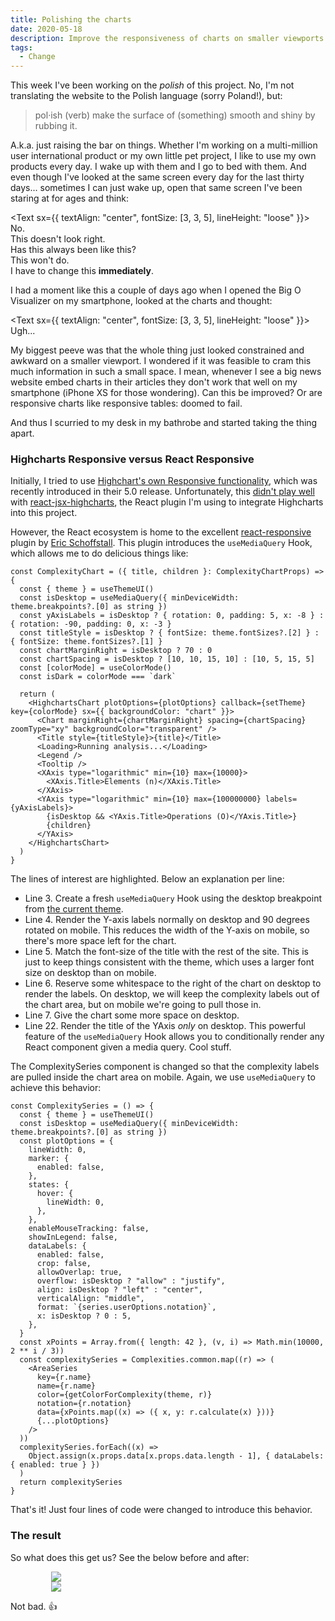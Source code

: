 ```yaml
---
title: Polishing the charts
date: 2020-05-18
description: Improve the responsiveness of charts on smaller viewports
tags:
  - Change
---
```


This week I've been working on the *polish* of this project. No, I'm not translating the website to the Polish language (sorry Poland!), but:

> pol·ish (verb) make the surface of (something) smooth and shiny by rubbing it.

A.k.a. just raising the bar on things. Whether I'm working on a multi-million user international product or my own little pet project, I like to use my own products every day. I wake up with them and I go to bed with them. And even though I've looked at the same screen every day for the last thirty days... sometimes I can just wake up, open that same screen I've been staring at for ages and think:

<Text sx={{ textAlign: "center", fontSize: [3, 3, 5], lineHeight: "loose" }}>
No.<br/>
This doesn't look right.<br/>
Has this always been like this?<br/>
This won't do.<br/>
I have to change this <strong>immediately</strong>.
</Text>

I had a moment like this a couple of days ago when I opened the Big O Visualizer on my smartphone, looked at the charts and thought:

<Text sx={{ textAlign: "center", fontSize: [3, 3, 5], lineHeight: "loose" }}>
Ugh...
</Text>

My biggest peeve was that the whole thing just looked constrained and awkward on a smaller viewport. I wondered if it was feasible to cram this much information in such a small space. I mean, whenever I see a big news website embed charts in their articles they don't work that well on my smartphone (iPhone XS for those wondering). Can this be improved? Or are responsive charts like responsive tables: doomed to fail.

And thus I scurried to my desk in my bathrobe and started taking the thing apart.

### Highcharts Responsive versus React Responsive

Initially, I tried to use [Highchart's own Responsive functionality](https://www.highcharts.com/docs/chart-concepts/responsive), which was recently introduced in their 5.0 release. Unfortunately, this [didn't play well](https://github.com/whawker/react-jsx-highcharts/issues/284) with [react-jsx-highcharts](https://github.com/whawker/react-jsx-highcharts), the React plugin I'm using to integrate Highcharts into this project.

However, the React ecosystem is home to the excellent [react-responsive](https://github.com/contra/react-responsive) plugin by [Eric Schoffstall](https://contra.io/). This plugin introduces the `useMediaQuery` Hook, which allows me to do delicious things like:

```ts:title=src/components/complexity-chart.tsx {3-7,22}
const ComplexityChart = ({ title, children }: ComplexityChartProps) => {
  const { theme } = useThemeUI()
  const isDesktop = useMediaQuery({ minDeviceWidth: theme.breakpoints?.[0] as string })
  const yAxisLabels = isDesktop ? { rotation: 0, padding: 5, x: -8 } : { rotation: -90, padding: 0, x: -3 }
  const titleStyle = isDesktop ? { fontSize: theme.fontSizes?.[2] } : { fontSize: theme.fontSizes?.[1] }
  const chartMarginRight = isDesktop ? 70 : 0
  const chartSpacing = isDesktop ? [10, 10, 15, 10] : [10, 5, 15, 5]
  const [colorMode] = useColorMode()
  const isDark = colorMode === `dark`

  return (
    <HighchartsChart plotOptions={plotOptions} callback={setTheme} key={colorMode} sx={{ backgroundColor: "chart" }}>
      <Chart marginRight={chartMarginRight} spacing={chartSpacing} zoomType="xy" backgroundColor="transparent" />
      <Title style={titleStyle}>{title}</Title>
      <Loading>Running analysis...</Loading>
      <Legend />
      <Tooltip />
      <XAxis type="logarithmic" min={10} max={10000}>
        <XAxis.Title>Elements (n)</XAxis.Title>
      </XAxis>
      <YAxis type="logarithmic" min={10} max={100000000} labels={yAxisLabels}>
        {isDesktop && <YAxis.Title>Operations (O)</YAxis.Title>}
        {children}
      </YAxis>
    </HighchartsChart>
  )
}
```

The lines of interest are highlighted. Below an explanation per line:

* Line 3. Create a fresh `useMediaQuery` Hook using the desktop breakpoint from [the current theme](https://github.com/system-ui/theme-ui/blob/master/packages/preset-tailwind/src/index.ts#L12).
* Line 4. Render the Y-axis labels normally on desktop and 90 degrees rotated on mobile. This reduces the width of the Y-axis on mobile, so there's more space left for the chart.
* Line 5. Match the font-size of the title with the rest of the site. This is just to keep things consistent with the theme, which uses a larger font size on desktop than on mobile.
* Line 6. Reserve some whitespace to the right of the chart on desktop to render the labels. On desktop, we will keep the complexity labels out of the chart area, but on mobile we're going to pull those in.
* Line 7. Give the chart some more space on desktop.
* Line 22. Render the title of the YAxis *only* on desktop. This powerful feature of the `useMediaQuery` Hook allows you to conditionally render any React component given a media query. Cool stuff.

The ComplexitySeries component is changed so that the complexity labels are pulled inside the chart area on mobile. Again, we use `useMediaQuery` to achieve this behavior:

```ts:title=src/components/complexity-series.tsx {3,20,21,24}
const ComplexitySeries = () => {
  const { theme } = useThemeUI()
  const isDesktop = useMediaQuery({ minDeviceWidth: theme.breakpoints?.[0] as string })
  const plotOptions = {
    lineWidth: 0,
    marker: {
      enabled: false,
    },
    states: {
      hover: {
        lineWidth: 0,
      },
    },
    enableMouseTracking: false,
    showInLegend: false,
    dataLabels: {
      enabled: false,
      crop: false,
      allowOverlap: true,
      overflow: isDesktop ? "allow" : "justify",
      align: isDesktop ? "left" : "center",
      verticalAlign: "middle",
      format: `{series.userOptions.notation}`,
      x: isDesktop ? 0 : 5,
    },
  }
  const xPoints = Array.from({ length: 42 }, (v, i) => Math.min(10000, 2 ** i / 3))
  const complexitySeries = Complexities.common.map((r) => (
    <AreaSeries
      key={r.name}
      name={r.name}
      color={getColorForComplexity(theme, r)}
      notation={r.notation}
      data={xPoints.map((x) => ({ x, y: r.calculate(x) }))}
      {...plotOptions}
    />
  ))
  complexitySeries.forEach((x) =>
    Object.assign(x.props.data[x.props.data.length - 1], { dataLabels: { enabled: true } })
  )
  return complexitySeries
}
```

That's it! Just four lines of code were changed to introduce this behavior.

### The result

So what does this get us? See the below before and after:

<div style="display: flex; justify-content: space-evenly; flex-wrap: wrap; ">
    <div style="max-width: 375px; flex: 1 0 325px;">
        <img src="./chart-unresponsive.png"/>
    </div>
    <div style="max-width: 375px; flex: 1 0 325px;">
        <img src="./chart-responsive.png"/>
    </div>
</div>

Not bad. 👍


